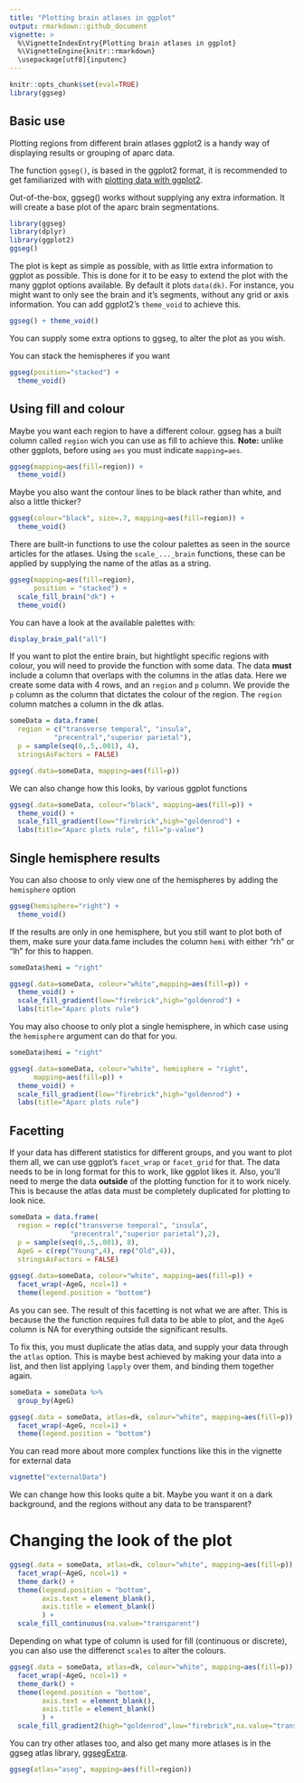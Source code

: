 ```yaml
---
title: "Plotting brain atlases in ggplot"
output: rmarkdown::github_document
vignette: >
  %\VignetteIndexEntry{Plotting brain atlases in ggplot}
  %\VignetteEngine{knitr::rmarkdown}
  \usepackage[utf8]{inputenc}
---
```


```r
knitr::opts_chunk$set(eval=TRUE)
library(ggseg)
```

## Basic use
Plotting regions from different brain atlases ggplot2 is a handy way of displaying results or grouping of aparc data.

The function `ggseg()`, is based in the ggplot2 format, it is recommended to get familiarized with with [plotting data with ggplot2](http://r-statistics.co/Complete-Ggplot2-Tutorial-Part1-With-R-Code.html). 

Out-of-the-box, ggseg() works without supplying any extra information. 
It will create a base plot of the aparc brain segmentations.

```r
library(ggseg)
library(dplyr)
library(ggplot2)
ggseg()
```

The plot is kept as simple as possible, with as little extra information to ggplot as possible. 
This is done for it to be easy to extend the plot with the many ggplot options available.
By default it plots `data(dk)`.
For instance, you might want to only see the brain and it's segments, without any grid or axis information.
You can add ggplot2's `theme_void` to achieve this.

```r
ggseg() + theme_void()
```

You can supply some extra options to ggseg, to alter the plot as you wish.

You can stack the hemispheres if you want
```r
ggseg(position="stacked") +
  theme_void()
```


## Using fill and colour
Maybe you want each region to have a different colour. 
ggseg has a built column called `region` wich you can use as fill to achieve this.
**Note:** unlike other ggplots, before using `aes` you must indicate `mapping=aes`.
  
```r
ggseg(mapping=aes(fill=region)) +
  theme_void()
```

Maybe you also want the contour lines to be black rather than white, and also a little thicker?

```r
ggseg(colour="black", size=.7, mapping=aes(fill=region)) +
  theme_void()
```

There are built-in functions to use the colour palettes as seen in the source articles for the atlases.
Using the `scale_..._brain` functions, these can be applied by supplying the name of the
atlas as a string.

```r
ggseg(mapping=aes(fill=region),
      position = "stacked") +
  scale_fill_brain("dk") +
  theme_void()
```

You can have a look at the available palettes with:

```r
display_brain_pal("all")
```

If you want to plot the entire brain, but hightlight specific regions with colour, you will need to provide the function with some data.
The data **must** include a column that overlaps with the columns in the atlas data.
Here we create some data with 4 rows, and an `region` and `p` column. We provide the `p` column as the column that dictates the colour of the region. The `region` column matches a column in the dk atlas.

```r
someData = data.frame(
  region = c("transverse temporal", "insula",
           "precentral","superior parietal"), 
  p = sample(seq(0,.5,.001), 4),
  stringsAsFactors = FALSE)

ggseg(.data=someData, mapping=aes(fill=p))

```

We can also change how this looks, by various ggplot functions
```r
ggseg(.data=someData, colour="black", mapping=aes(fill=p)) +
  theme_void() +
  scale_fill_gradient(low="firebrick",high="goldenrod") +
  labs(title="Aparc plots rule", fill="p-value")
```

## Single hemisphere results

You can also choose to only view one of the hemispheres by adding the `hemisphere` option
```r
ggseg(hemisphere="right") +
  theme_void()
```

If the results are only in one hemisphere, but you still want to plot both of them, make sure your data.fame includes the column `hemi` with either "rh" or "lh" for this to happen.
```r
someData$hemi = "right"

ggseg(.data=someData, colour="white",mapping=aes(fill=p)) +
  theme_void() +
  scale_fill_gradient(low="firebrick",high="goldenrod") +
  labs(title="Aparc plots rule")

```

You may also choose to only plot a single hemisphere, in which case using the `hemisphere` argument can do that for you.

```r
someData$hemi = "right"

ggseg(.data=someData, colour="white", hemisphere = "right",
      mapping=aes(fill=p)) +
  theme_void() +
  scale_fill_gradient(low="firebrick",high="goldenrod") +
  labs(title="Aparc plots rule")
```

## Facetting
If your data has different statistics for different groups, and you want to plot them all, we can use ggplot's `facet_wrap` or `facet_grid` for that.
The data needs to be in long format for this to work, like ggplot likes it.
Also, you'll need to merge the data **outside** of the plotting function for it to work nicely.
This is because the atlas data must be completely duplicated for plotting to look nice.

```r
someData = data.frame(
  region = rep(c("transverse temporal", "insula",
               "precentral","superior parietal"),2), 
  p = sample(seq(0,.5,.001), 8),
  AgeG = c(rep("Young",4), rep("Old",4)),
  stringsAsFactors = FALSE)
  
ggseg(.data=someData, colour="white", mapping=aes(fill=p)) +
  facet_wrap(~AgeG, ncol=1) +
  theme(legend.position = "bottom")

```

As you can see. The result of this facetting is not what we are after. 
This is because the the function requires full data to be able to plot, and the `AgeG` column is NA for everything outside the significant results.

To fix this, you must duplicate the atlas data, and supply your data through the `atlas` option.
This is maybe best achieved by making your data into a list, and then list applying `lapply` over them, and binding them together again.

```r
someData = someData %>% 
  group_by(AgeG)

ggseg(.data = someData, atlas=dk, colour="white", mapping=aes(fill=p)) +
  facet_wrap(~AgeG, ncol=1) +
  theme(legend.position = "bottom")
```

You can read more about more complex functions like this in the vignette for external data
```r
vignette("externalData")
```

We can change how this looks quite a bit.
Maybe you want it on a dark background, and the regions without any data to be transparent?

# Changing the look of the plot
```r
ggseg(.data = someData, atlas=dk, colour="white", mapping=aes(fill=p)) +
  facet_wrap(~AgeG, ncol=1) +
  theme_dark() +
  theme(legend.position = "bottom",
        axis.text = element_blank(),
        axis.title = element_blank()
        ) +
  scale_fill_continuous(na.value="transparent")
```

Depending on what type of column is used for fill (continuous or discrete),
you can also use the differenct `scales` to alter the colours.
```r
ggseg(.data = someData, atlas=dk, colour="white", mapping=aes(fill=p)) +
  facet_wrap(~AgeG, ncol=1) +
  theme_dark() +
  theme(legend.position = "bottom",
        axis.text = element_blank(),
        axis.title = element_blank()
        ) +
  scale_fill_gradient2(high="goldenrod",low="firebrick",na.value="transparent")

```

You can try other atlases too, and also get many more atlases is in the ggseg atlas library, [ggsegExtra](https://github.com/LCBC-UiO/ggsegExtra).
```r
ggseg(atlas="aseg", mapping=aes(fill=region))
```
